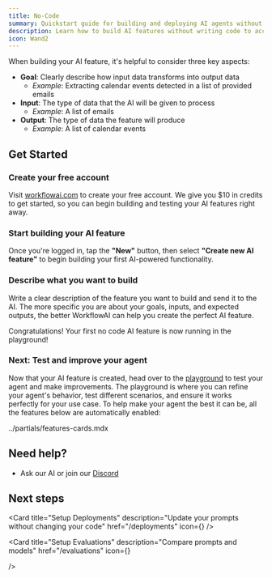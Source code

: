 ```yaml
---
title: No-Code
summary: Quickstart guide for building and deploying AI agents without writing code. Walks through the process of creating, testing, and improving agents on the platform.
description: Learn how to build AI features without writing code to access 100+ models, observe your agents' behavior in real-time, and update prompts through deployments without changing code.
icon: Wand2
---
```



<Callout type="info">
  When building your AI feature, it's helpful to consider three key aspects:

- **Goal**: Clearly describe how input data transforms into output data
  - *Example*: Extracting calendar events detected in a list of provided emails
- **Input**: The type of data that the AI will be given to process
  - *Example*: A list of emails
- **Output**: The type of data the feature will produce  
  - *Example*: A list of calendar events
</Callout>

## Get Started

<Steps>
<Step>

### Create your free account

Visit [workflowai.com](https://workflowai.com) to create your free account. We give you $10 in credits to get started, so you can begin building and testing your AI features right away.

</Step>

<Step>

### Start building your AI feature

Once you're logged in, tap the **"New"** button, then select **"Create new AI feature"** to begin building your first AI-powered functionality.

</Step>

<Step>

### Describe what you want to build

Write a clear description of the feature you want to build and send it to the AI. The more specific you are about your goals, inputs, and expected outputs, the better WorkflowAI can help you create the perfect AI feature.

<Callout type="success">
  Congratulations! Your first no code AI feature is now running in the playground!
</Callout>

</Step>

<Step>

### Next: Test and improve your agent

Now that your AI feature is created, head over to the [playground](/playground) to test your agent and make improvements. The playground is where you can refine your agent's behavior, test different scenarios, and ensure it works perfectly for your use case. To help make your agent the best it can be, all the features below are automatically enabled:

<include>../partials/features-cards.mdx</include>

</Step>

</Steps>

## Need help?

- Ask our AI or join our [Discord](https://discord.com/invite/auuf8DREZh)

## Next steps

<Card 
  title="Setup Deployments" 
  description="Update your prompts without changing your code"
  href="/deployments" 
  icon={<UploadCloud />}
/>
<br />

<Card 
  title="Setup Evaluations" 
  description="Compare prompts and models"
  href="/evaluations" 
  icon={<BarChart3 />}

/>
